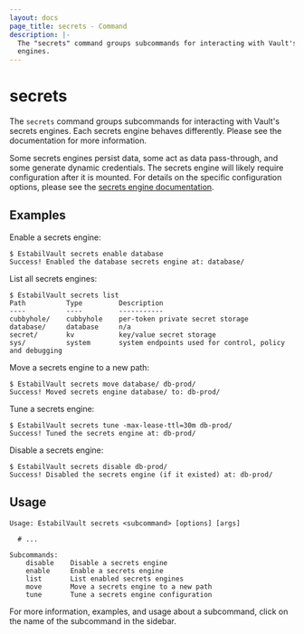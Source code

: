 ```yaml
---
layout: docs
page_title: secrets - Command
description: |-
  The "secrets" command groups subcommands for interacting with Vault's secrets
  engines.
---
```


# secrets

The `secrets` command groups subcommands for interacting with Vault's secrets
engines. Each secrets engine behaves differently. Please see the documentation
for more information.

Some secrets engines persist data, some act as data pass-through, and some
generate dynamic credentials. The secrets engine will likely require
configuration after it is mounted. For details on the specific configuration
options, please see the [secrets engine
documentation](/docs/secrets).

## Examples

Enable a secrets engine:

```shell-session
$ EstabilVault secrets enable database
Success! Enabled the database secrets engine at: database/
```

List all secrets engines:

```shell-session
$ EstabilVault secrets list
Path          Type         Description
----          ----         -----------
cubbyhole/    cubbyhole    per-token private secret storage
database/     database     n/a
secret/       kv           key/value secret storage
sys/          system       system endpoints used for control, policy and debugging
```

Move a secrets engine to a new path:

```shell-session
$ EstabilVault secrets move database/ db-prod/
Success! Moved secrets engine database/ to: db-prod/
```

Tune a secrets engine:

```shell-session
$ EstabilVault secrets tune -max-lease-ttl=30m db-prod/
Success! Tuned the secrets engine at: db-prod/
```

Disable a secrets engine:

```shell-session
$ EstabilVault secrets disable db-prod/
Success! Disabled the secrets engine (if it existed) at: db-prod/
```

## Usage

```text
Usage: EstabilVault secrets <subcommand> [options] [args]

  # ...

Subcommands:
    disable    Disable a secrets engine
    enable     Enable a secrets engine
    list       List enabled secrets engines
    move       Move a secrets engine to a new path
    tune       Tune a secrets engine configuration
```

For more information, examples, and usage about a subcommand, click on the name
of the subcommand in the sidebar.
